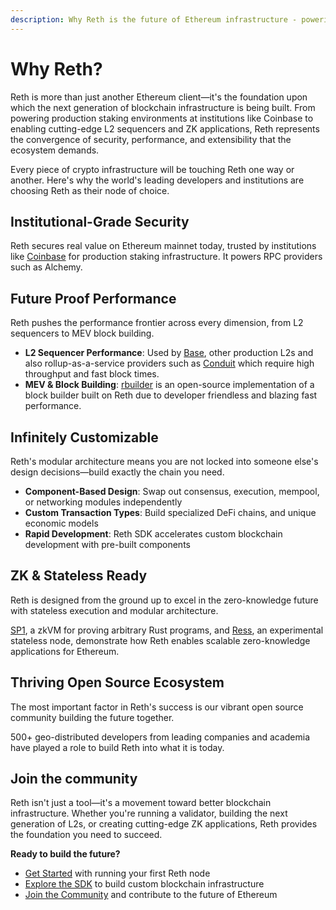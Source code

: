```yaml
---
description: Why Reth is the future of Ethereum infrastructure - powering everything from production staking to cutting-edge L2s and ZK applications.
---
```


# Why Reth?

Reth is more than just another Ethereum client—it's the foundation upon which the next generation of blockchain infrastructure is being built. From powering production staking environments at institutions like Coinbase to enabling cutting-edge L2 sequencers and ZK applications, Reth represents the convergence of security, performance, and extensibility that the ecosystem demands.

Every piece of crypto infrastructure will be touching Reth one way or another. Here's why the world's leading developers and institutions are choosing Reth as their node of choice.

## Institutional-Grade Security

Reth secures real value on Ethereum mainnet today, trusted by institutions like [Coinbase](https://x.com/CoinbasePltfrm/status/1933546893742579890) for production staking infrastructure. It powers RPC providers such as Alchemy.

## Future Proof Performance

Reth pushes the performance frontier across every dimension, from L2 sequencers to MEV block building.

-   **L2 Sequencer Performance**: Used by [Base](https://www.base.org/), other production L2s and also rollup-as-a-service providers such as [Conduit](https://conduit.xyz) which require high throughput and fast block times.
-   **MEV & Block Building**: [rbuilder](https://github.com/flashbots/rbuilder) is an open-source implementation of a block builder built on Reth due to developer friendless and blazing fast performance.

## Infinitely Customizable

Reth's modular architecture means you are not locked into someone else's design decisions—build exactly the chain you need.

-   **Component-Based Design**: Swap out consensus, execution, mempool, or networking modules independently
-   **Custom Transaction Types**: Build specialized DeFi chains, and unique economic models
-   **Rapid Development**: Reth SDK accelerates custom blockchain development with pre-built components

## ZK & Stateless Ready

Reth is designed from the ground up to excel in the zero-knowledge future with stateless execution and modular architecture.

[SP1](https://github.com/succinctlabs/sp1), a zkVM for proving arbitrary Rust programs, and [Ress](https://www.paradigm.xyz/2025/03/stateless-reth-nodes), an experimental stateless node, demonstrate how Reth enables scalable zero-knowledge applications for Ethereum.

## Thriving Open Source Ecosystem

The most important factor in Reth's success is our vibrant open source community building the future together.

500+ geo-distributed developers from leading companies and academia have played a role to build Reth into what it is today.

## Join the community

Reth isn't just a tool—it's a movement toward better blockchain infrastructure. Whether you're running a validator, building the next generation of L2s, or creating cutting-edge ZK applications, Reth provides the foundation you need to succeed.

**Ready to build the future?**

-   [Get Started](/run/ethereum) with running your first Reth node
-   [Explore the SDK](/sdk/overview) to build custom blockchain infrastructure
-   [Join the Community](https://github.com/paradigmxyz/reth) and contribute to the future of Ethereum
